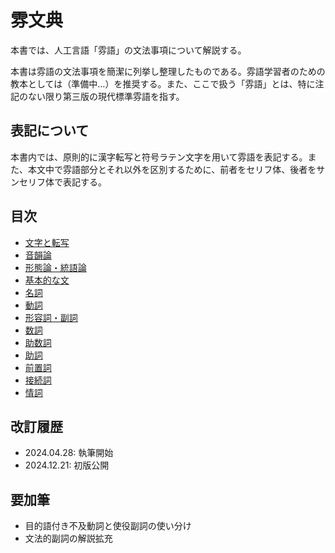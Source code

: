 # 雰文典

本書では、人工言語「雰語」の文法事項について解説する。

本書は雰語の文法事項を簡潔に列挙し整理したものである。雰語学習者のための教本としては（準備中…）を推奨する。また、ここで扱う「雰語」とは、特に注記のない限り第三版の現代標準雰語を指す。

## 表記について

本書内では、原則的に漢字転写と符号ラテン文字を用いて雰語を表記する。また、本文中で雰語部分とそれ以外を区別するために、前者をセリフ体、後者をサンセリフ体で表記する。

## 目次

- [文字と転写](./01)
- [音韻論](./02)
- [形態論・統語論](./03)
- [基本的な文](./04)
- [名詞](./05)
- [動詞](./06)
- [形容詞・副詞](./07)
- [数詞](./08)
- [助数詞](./09)
- [助詞](./10)
- [前置詞](./11)
- [接続詞](./12)
- [情詞](./13)

## 改訂履歴

* 2024.04.28: 執筆開始
* 2024.12.21: 初版公開

## 要加筆

* 目的語付き不及動詞と使役副詞の使い分け
* 文法的副詞の解説拡充